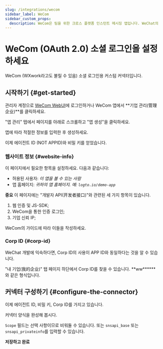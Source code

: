 ```yaml
---
slug: /integrations/wecom
sidebar_label: WeCom
sidebar_custom_props:
  description: WeCom은 팀을 위한 크로스 플랫폼 인스턴트 메시징 앱입니다. WeChat의 기업 버전입니다.
---
```



# WeCom (OAuth 2.0) 소셜 로그인을 설정하세요

WeCom (WXwork라고도 불릴 수 있음) 소셜 로그인용 커스텀 커넥터입니다.

<GuideTip />

## 시작하기 \{#get-started}

관리자 계정으로 [WeCom WebUI](https://work.weixin.qq.com/)에 로그인하거나 WeCom 앱에서 **기업 관리(管理企业)**를 클릭하세요.

"앱 관리" 탭에서 페이지를 아래로 스크롤하고 "앱 생성"을 클릭하세요.

앱에 따라 적절한 정보를 입력한 후 생성하세요.

이제 에이전트 ID (NOT APPID)와 비밀 키를 얻었습니다.

### 웹사이트 정보 \{#website-info}

이 페이지에서 필요한 항목을 설정하세요. 다음과 같습니다:

- 허용된 사용자: _이 앱을 볼 수 있는 사람_
- 앱 홈페이지: _귀하의 앱 홈페이지. 예: `logto.io/demo-app`_

**중요**
이 페이지에는 "개발자 API(开发者接口)"와 관련된 세 가지 항목이 있습니다.

1. 웹 인증 및 JS-SDK;
2. WeCom을 통한 인증 로그인;
3. 기업 신뢰 IP;

WeCom의 가이드에 따라 이들을 작성하세요.

### Corp ID \{#corp-id}

WeChat 개발에 익숙하다면, Corp ID의 사용이 APP ID와 동일하다는 것을 알 수 있습니다.

"내 기업(我的企业)" 탭 페이지 하단에서 Corp ID를 찾을 수 있습니다. **ww\*\*\*\***와 같은 형식입니다.

## 커넥터 구성하기 \{#configure-the-connector}

이제 에이전트 ID, 비밀 키, Corp ID를 가지고 있습니다.

커넥터 양식을 완성해 봅시다.

`Scope` 필드는 선택 사항이므로 비워둘 수 있습니다. 또는 `snsapi_base` 또는 `snsapi_privateinfo`를 입력할 수 있습니다.

**저장하고 완료**
